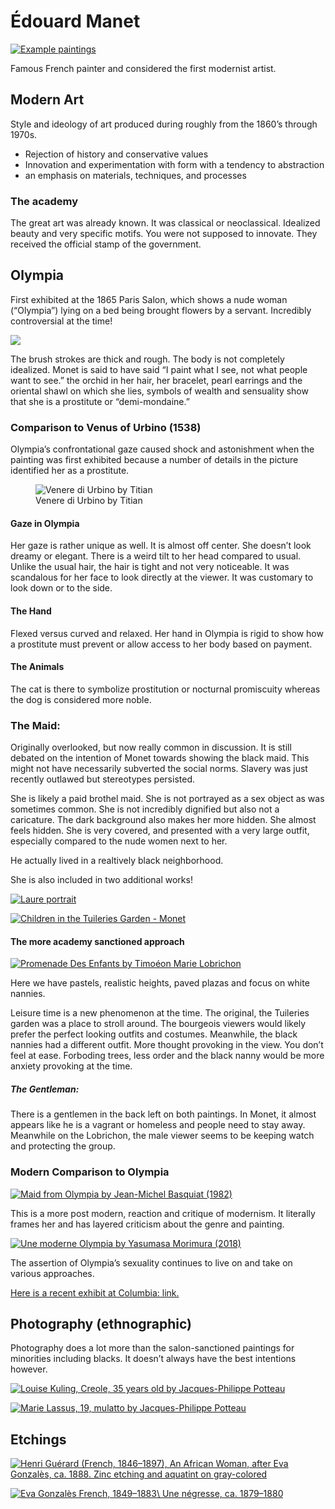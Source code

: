 # Édouard Manet

[![](http://s3.trueloveserver.com/arthum/example_monet_paintings.JPG "Example paintings")](http://s3.trueloveserver.com/arthum/example_monet_paintings.JPG)

Famous French painter and considered the first modernist artist.

## Modern Art

Style and ideology of art produced during roughly from the 1860's through 1970s.

-   Rejection of history and conservative values
-   Innovation and experimentation with form with a tendency to abstraction
-   an emphasis on materials, techniques, and processes

### The academy

The great art was already known. It was classical or neoclassical. Idealized beauty and very specific motifs. You were not supposed to innovate. They received the official stamp of the government.

## Olympia

First exhibited at the 1865 Paris Salon, which shows a nude woman ("Olympia") lying on a bed being brought flowers by a servant. Incredibly controversial at the time!

[![](http://s3.trueloveserver.com/arthum/Edouard_Manet_Olympia.jpg)](http://s3.trueloveserver.com/arthum/Edouard_Manet_Olympia.jpg)

The brush strokes are thick and rough. The body is not completely idealized. Monet is said to have said "I paint what I see, not what people want to see." the orchid in her hair, her bracelet, pearl earrings and the oriental shawl on which she lies, symbols of wealth and sensuality show that she is a prostitute or "demi-mondaine."

### Comparison to Venus of Urbino (1538)

Olympia's confrontational gaze caused shock and astonishment when the painting was first exhibited because a number of details in the picture identified her as a prostitute.

![Venere di Urbino by Titian](http://s3.trueloveserver.com/arthum/Venere_di_Urbino.jpg "Venere di Urbino by Titian")

#### Gaze in Olympia

Her gaze is rather unique as well. It is almost off center. She doesn't look dreamy or elegant. There is a weird tilt to her head compared to usual. Unlike the usual hair, the hair is tight and not very noticeable. It was scandalous for her face to look directly at the viewer. It was customary to look down or to the side.

#### The Hand

Flexed versus curved and relaxed. Her hand in Olympia is rigid to show how a prostitute must prevent or allow access to her body based on payment.

#### The Animals

The cat is there to symbolize prostitution or nocturnal promiscuity whereas the dog is considered more noble.

### The Maid:

Originally overlooked, but now really common in discussion. It is still debated on the intention of Monet towards showing the black maid. This might not have necessarily subverted the social norms. Slavery was just recently outlawed but stereotypes persisted.

She is likely a paid brothel maid. She is not portrayed as a sex object as was sometimes common. She is not incredibly dignified but also not a caricature. The dark background also makes her more hidden. She almost feels hidden. She is very covered, and presented with a very large outfit, especially compared to the nude women next to her.

He actually lived in a realtively black neighborhood.

She is also included in two additional works!

[![Laure portrait](https://s3.trueloveserver.com/arthum/La_N%25C3%25A9gresse.jpg "Laure portrait")](https://s3.trueloveserver.com/arthum/La_N%C3%A9gresse.jpg)

[![Children in the Tuileries Garden - Monet](https://s3.trueloveserver.com/arthum/'Children_in_the_Tuileries_Garden'_by_%25C3%2589douard_Manet.jfif "Children in the Tuileries Garden - Monet")](https://s3.trueloveserver.com/arthum/'Children_in_the_Tuileries_Garden'_by_%C3%89douard_Manet.jfif)

#### The more academy sanctioned approach

[![Promenade Des Enfants by Timoéon Marie Lobrichon](https://s3.trueloveserver.com/arthum/promenade-des-enfants-timoleon-marie-lobrichon.jpg "Promenade Des Enfants by Timoéon Marie Lobrichon")](https://s3.trueloveserver.com/arthum/promenade-des-enfants-timoleon-marie-lobrichon.jpg)

Here we have pastels, realistic heights, paved plazas and focus on white nannies.

Leisure time is a new phenomenon at the time. The original, the Tuileries garden was a place to stroll around. The bourgeois viewers would likely prefer the perfect looking outfits and costumes. Meanwhile, the black nannies had a different outfit. More thought provoking in the view. You don't feel at ease. Forboding trees, less order and the black nanny would be more anxiety provoking at the time.

##### The Gentleman:

There is a gentlemen in the back left on both paintings. In Monet, it almost appears like he is a vagrant or homeless and people need to stay away. Meanwhile on the Lobrichon, the male viewer seems to be keeping watch and protecting the group.

### Modern Comparison to Olympia

[![Maid from Olympia by Jean-Michel Basquiat (1982)](https://s3.trueloveserver.com/arthum/jean_michel_basquiat_maid_from_olympia.jfif "Maid from Olympia by Jean-Michel Basquiat (1982)")](https://s3.trueloveserver.com/arthum/jean_michel_basquiat_maid_from_olympia.jfif)

This is a more post modern, reaction and critique of modernism. It literally frames her and has layered criticism about the genre and painting.

[![Une moderne Olympia by Yasumasa Morimura (2018)](http://s3.trueloveserver.com/arthum/Olympia_yasumasa_morimura.jpg "Une moderne Olympia by Yasumasa Morimura (2018)")](http://s3.trueloveserver.com/arthum/Olympia_yasumasa_morimura.jpg)

The assertion of Olympia's sexuality continues to live on and take on various approaches.

[Here is a recent exhibit at Columbia: link.](https://wallach.columbia.edu/exhibitions/posing-modernity-black-model-manet-and-matisse-today-le-mod%C3%A8le-noir-de-g%C3%A9ricault-%C3%A0)

## Photography (ethnographic)

Photography does a lot more than the salon-sanctioned paintings for minorities including blacks. It doesn't always have the best intentions however.

[![Louise Kuling, Creole, 35 years old by Jacques-Philippe Potteau](https://s3.trueloveserver.com/arthum/louise-kuling-jacques.jpg "Louise Kuling, Creole, 35 years old by Jacques-Philippe Potteau")](https://s3.trueloveserver.com/arthum/louise-kuling-jacques.jpg)

[![Marie Lassus, 19, mulatto by Jacques-Philippe Potteau](https://s3.trueloveserver.com/arthum/marie-lassus-jacques.jpg "Marie Lassus, 19, mulatto by Jacques-Philippe Potteau")](https://s3.trueloveserver.com/arthum/marie-lassus-jacques.jpg)

## Etchings

[![Henri Guérard (French, 1846--1897), An African Woman, after Eva Gonzalès, ca. 1888. Zinc etching and aquatint on gray-colored](https://s3.trueloveserver.com/arthum/Henri_Gu%25C3%25A9rard_An_African_Woman_after_Eva_Gonzal%25C3%25A8s.jpg "Henri Guérard (French, 1846–1897), An African Woman, after Eva Gonzalès, ca. 1888. Zinc etching and aquatint on gray-colored")](https://s3.trueloveserver.com/arthum/Henri_Gu%C3%A9rard_An_African_Woman_after_Eva_Gonzal%C3%A8s.jpg)

[![Eva Gonzalès French, 1849--1883\\ Une négresse, ca. 1879--1880](https://s3.trueloveserver.com/arthum/Une_n%25C3%25A9gresse_eva_gonzales.jpg "Eva Gonzalès  French, 1849–1883\ Une négresse, ca. 1879–1880")](https://s3.trueloveserver.com/arthum/Une_n%C3%A9gresse_eva_gonzales.jpg)
